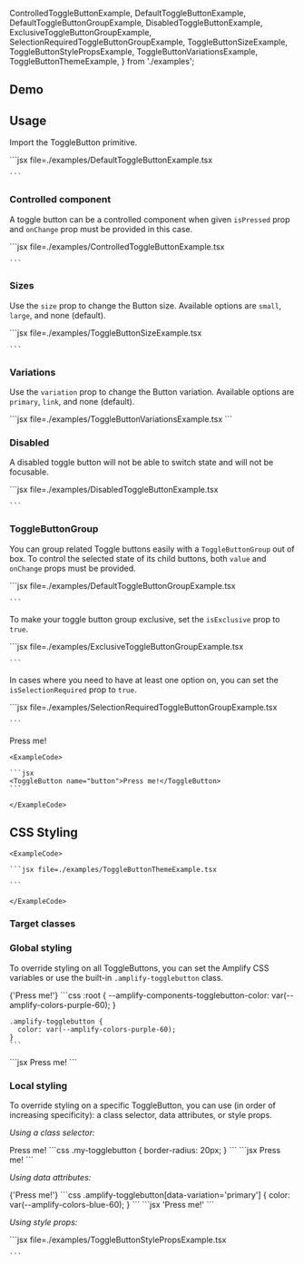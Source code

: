 
  ControlledToggleButtonExample,
  DefaultToggleButtonExample,
  DefaultToggleButtonGroupExample,
  DisabledToggleButtonExample,
  ExclusiveToggleButtonGroupExample,
  SelectionRequiredToggleButtonGroupExample,
  ToggleButtonSizeExample,
  ToggleButtonStylePropsExample,
  ToggleButtonVariationsExample,
  ToggleButtonThemeExample,
} from './examples';

## Demo

<ToggleButtonDemo />

## Usage

Import the ToggleButton primitive.

<Example>
  <DefaultToggleButtonExample />
  <ExampleCode>
    ```jsx file=./examples/DefaultToggleButtonExample.tsx

    ```

  </ExampleCode>
</Example>

### Controlled component

A toggle button can be a controlled component when given `isPressed` prop and `onChange` prop must be provided in this case.

<Example>
  <ControlledToggleButtonExample />
  <ExampleCode>
    ```jsx file=./examples/ControlledToggleButtonExample.tsx

    ```

  </ExampleCode>
</Example>

### Sizes

Use the `size` prop to change the Button size. Available options are `small`, `large`, and none (default).

<Example>
  <ToggleButtonSizeExample />
  <ExampleCode>
    ```jsx file=./examples/ToggleButtonSizeExample.tsx

    ```

  </ExampleCode>
</Example>

### Variations

Use the `variation` prop to change the Button variation. Available options are `primary`, `link`, and none (default).

<Example>
  <ToggleButtonVariationsExample />

  <ExampleCode>
    ```jsx file=./examples/ToggleButtonVariationsExample.tsx
    ```
  </ExampleCode>
</Example>

### Disabled

A disabled toggle button will not be able to switch state and will not be focusable.

<Example>
  <DisabledToggleButtonExample />
  <ExampleCode>
    ```jsx file=./examples/DisabledToggleButtonExample.tsx

    ```

  </ExampleCode>
</Example>

### ToggleButtonGroup

You can group related Toggle buttons easily with a `ToggleButtonGroup` out of box. To control the selected state of its child buttons, both `value` and `onChange` props must be provided.

<Example>
  <DefaultToggleButtonGroupExample />
  <ExampleCode>
    ```jsx file=./examples/DefaultToggleButtonGroupExample.tsx

    ```

  </ExampleCode>
</Example>

To make your toggle button group exclusive, set the `isExclusive` prop to `true`.

<Example>
  <ExclusiveToggleButtonGroupExample />
  <ExampleCode>
    ```jsx file=./examples/ExclusiveToggleButtonGroupExample.tsx

    ```

  </ExampleCode>
</Example>

In cases where you need to have at least one option on, you can set the `isSelectionRequired` prop to `true`.

<Example>
  <SelectionRequiredToggleButtonGroupExample />
  <ExampleCode>
    ```jsx file=./examples/SelectionRequiredToggleButtonGroupExample.tsx

    ```

  </ExampleCode>
</Example>

<StandardHTMLAttributes component="ToggleButton" link="button" element="<button>">
  <Example>
    <ToggleButton name="button">Press me!</ToggleButton>

    <ExampleCode>

    ```jsx
    <ToggleButton name="button">Press me!</ToggleButton>
    ```

    </ExampleCode>

  </Example>
</StandardHTMLAttributes>

## CSS Styling

<ThemeExample component="ToggleButton">
  <Example>
    <ToggleButtonThemeExample />
    
    <ExampleCode>

    ```jsx file=./examples/ToggleButtonThemeExample.tsx

    ```

    </ExampleCode>
  </Example>
</ThemeExample>

### Target classes

<ComponentStyleDisplay componentName="ToggleButton" />

### Global styling

To override styling on all ToggleButtons, you can set the Amplify CSS variables or use the built-in `.amplify-togglebutton` class.

<Example>
  <ToggleButton className="my-togglebutton-global">{'Press me!'}</ToggleButton>
  <ExampleCode>
    ```css
    :root {
      --amplify-components-togglebutton-color: var(--amplify-colors-purple-60);
    }

    .amplify-togglebutton {
      color: var(--amplify-colors-purple-60);
    }
    ```

  </ExampleCode>

  <ExampleCode>
    ```jsx
    <ToggleButton className="my-togglebutton-global">Press me!</ToggleButton>
    ```

  </ExampleCode>
</Example>

### Local styling

To override styling on a specific ToggleButton, you can use (in order of increasing specificity): a class selector, data attributes, or style props.

_Using a class selector:_

<Example>
  <ToggleButton className="my-togglebutton">Press me!</ToggleButton>
  <ExampleCode>
    ```css
    .my-togglebutton {
      border-radius: 20px;
    }
    ```

  </ExampleCode>

  <ExampleCode>
    ```jsx
    <ToggleButton className="my-togglebutton">Press me!</ToggleButton>
    ```

  </ExampleCode>
</Example>

_Using data attributes:_

<Example>
  <ToggleButton className="my-togglebutton-data-attribute" variation="primary">
    {'Press me!'}
  </ToggleButton>
  <ExampleCode>
    ```css
    .amplify-togglebutton[data-variation='primary'] {
      color: var(--amplify-colors-blue-60);
    }
    ```

  </ExampleCode>

  <ExampleCode>
    ```jsx
    <ToggleButton className="my-togglebutton-data-attribute" variation="primary">
      'Press me!'
    </ToggleButton>
    ```

  </ExampleCode>
</Example>

_Using style props:_

<Example>
  <ToggleButtonStylePropsExample />
  <ExampleCode>
    ```jsx file=./examples/ToggleButtonStylePropsExample.tsx

    ```

  </ExampleCode>
</Example>
